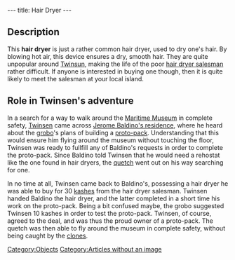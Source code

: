 ---
title: Hair Dryer
---

{{Quote|
Quote=I've been working on a Jet-Pack prototype for days now. It's a small reactor that harnesses onto your back and allows you to fly about. My problem is that my last test flight wreaked a bit of havoc on the garden wall. It is rather difficult to fine tune the motor's power. I need a rheostat like the one you find in a hair dryer. Do you think you can find one of those for me?|
Character=[[Jerome Baldino]]}}

==Description==
This '''hair dryer''' is just a rather common hair dryer, used to dry one's hair. By blowing hot air, this device ensures a dry, smooth hair. They are quite unpopular around [[Twinsun]], making the life of the poor [[hair dryer salesman]] rather difficult. If anyone is interested in buying one though, then it is quite likely to meet the salesman at your local island.

==Role in Twinsen's adventure==
In a search for a way to walk around the [[Maritime Museum]] in complete safety, [[Twinsen]] came across [[Jerome Baldino's residence]], where he heard about the [[grobo]]'s plans of building a [[proto-pack]]. Understanding that this would ensure him flying around the museum without touching the floor, Twinsen was ready to fullfill any of Baldino's requests in order to complete the proto-pack. Since Baldino told Twinsen that he would need a rehostat like the one found in hair dryers, the [[quetch]] went out on his way searching for one.

In no time at all, Twinsen came back to Baldino's, possessing a hair dryer he was able to buy for 30 [[kashes]] from the hair dryer salesman. Twinsen handed Baldino the hair dryer, and the latter completed in a short time his work on the proto-pack. Being a bit confused maybe, the grobo suggested Twinsen 10 kashes in order to test the proto-pack. Twinsen, of course, agreed to the deal, and was thus the proud owner of a proto-pack. The quetch was then able to fly around the museum in complete safety, without being caught by the [[clones]].

[[Category:Objects]]
[[Category:Articles without an image]]
